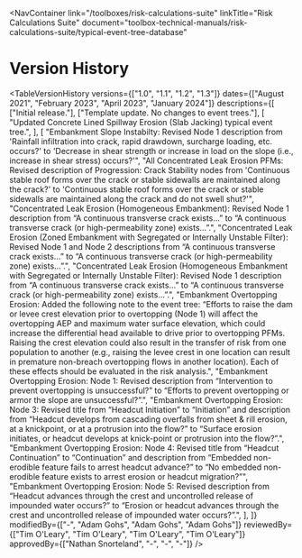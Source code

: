 
<NavContainer
  link="/toolboxes/risk-calculations-suite"
  linkTitle="Risk Calculations Suite"
  document="toolbox-technical-manuals/risk-calculations-suite/typical-event-tree-database"
></NavContainer>

# Version History

<TableVersionHistory
  versions={["1.0", "1.1", "1.2", "1.3"]}
  dates={["August 2021", "February 2023", "April 2023", "January 2024"]}
  descriptions={[
    ["Initial release."],
    ["Template update. No changes to event trees."],
    [
      "Updated Concrete Lined Spillway Erosion (Slab Jacking) typical event tree.",
    ],
    [
      "Embankment Slope Instabilty: Revised Node 1 description from 'Rainfall infiltration into crack, rapid drawdown, surcharge loading, etc. occurs?' to 'Decrease in shear strength or increase in load on the slope (i.e., increase in shear stress) occurs?'",
      "All Concentrated Leak Erosion PFMs: Revised description of Progression: Crack Stability nodes from 'Continuous stable roof forms over the crack or stable sidewalls are maintained along the crack?' to 'Continuous stable roof forms over the crack or stable sidewalls are maintained along the crack and do not swell shut?'",
      "Concentrated Leak Erosion (Homogeneous Embankment): Revised Node 1 description from “A continuous transverse crack exists…” to “A continuous transverse crack (or high-permeability zone) exists…”.",
      "Concentrated Leak Erosion (Zoned Embankment with Segregated or Internally Unstable Filter): Revised Node 1 and Node 2 descriptions from “A continuous transverse crack exists…” to “A continuous transverse crack (or high-permeability zone) exists…”.",
      "Concentrated Leak Erosion (Homogeneous Embankment with Segregated or Internally Unstable Filter): Revised Node 1 description from “A continuous transverse crack exists…” to “A continuous transverse crack (or high-permeability zone) exists…”.",
      "Embankment Overtopping Erosion: Added the following note to the event tree: “Efforts to raise the dam or levee crest elevation prior to overtopping (Node 1) will affect the overtopping AEP and maximum water surface elevation, which could increase the differential head available to drive prior to overtopping PFMs. Raising the crest elevation could also result in the transfer of risk from one population to another (e.g., raising the levee crest in one location can result in premature non-breach overtopping flows in another location). Each of these effects should be evaluated in the risk analysis.",
      "Embankment Overtopping Erosion: Node 1: Revised description from “Intervention to prevent overtopping is unsuccessful?” to “Efforts to prevent overtopping or armor the slope are unsuccessful?”.",
      "Embankment Overtopping Erosion: Node 3: Revised title from “Headcut Initiation” to “Initiation” and description from “Headcut develops from cascading overfalls from sheet & rill erosion, at a knickpoint, or at a protrusion into the flow?” to “Surface erosion initiates, or headcut develops at knick-point or protrusion into the flow?”.",
      "Embankment Overtopping Erosion: Node 4: Revised title from “Headcut Continuation” to “Continuation” and description from “Embedded non-erodible feature fails to arrest headcut advance?” to “No embedded non-erodible feature exists to arrest erosion or headcut migration?”",
      "Embankment Overtopping Erosion: Node 5: Revised description from “Headcut advances through the crest and uncontrolled release of impounded water occurs?” to “Erosion or headcut advances through the crest and uncontrolled release of impounded water occurs?”.",
    ],
  ]}
  modifiedBy={["-", "Adam Gohs", "Adam Gohs", "Adam Gohs"]}
  reviewedBy={["Tim O'Leary", "Tim O'Leary", "Tim O'Leary", "Tim O'Leary"]}
  approvedBy={["Nathan Snorteland", "-", "-", "-"]}
/>
